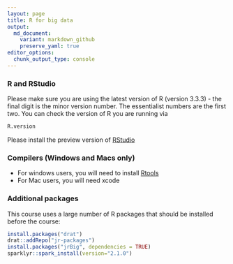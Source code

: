 ```yaml
---
layout: page
title: R for big data
output:
  md_document:
    variant: markdown_github
    preserve_yaml: true
editor_options: 
  chunk_output_type: console
---
```


### R and RStudio

Please make sure you are using the latest version of R (version
3.3.3) - the final digit is the minor version number. The essentialist numbers 
are the first two. You can check the version of R you are running via

```r
R.version
```

Please install the preview version of [RStudio](https://www.rstudio.com/products/rstudio/download/preview/)

### Compilers (Windows and Macs only)
 
 * For windows users, you will need to install [Rtools](https://cran.r-project.org/bin/windows/Rtools/)
 * For Mac users, you will need xcode

### Additional packages

This course uses a large number of R packages that should be installed before the course:


```r
install.packages("drat")
drat::addRepo("jr-packages")
install.packages("jrBig", dependencies = TRUE)
sparklyr::spark_install(version="2.1.0")
```

